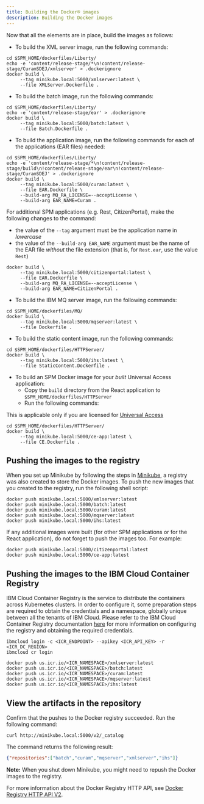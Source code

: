 ```yaml
---
title: Building the Docker® images
description: Building the Docker images
---
```


Now that all the elements are in place, build the images as follows:

* To build the XML server image, run the following commands:

```shell
cd $SPM_HOME/dockerfiles/Liberty/
echo -e 'content/release-stage/*\n!content/release-stage/CuramSDEJ/xmlserver' > .dockerignore
docker build \
     --tag minikube.local:5000/xmlserver:latest \
     --file XMLServer.Dockerfile .
```

* To build the batch image, run the following commands:

```shell
cd $SPM_HOME/dockerfiles/Liberty/
echo -e 'content/release-stage/ear' > .dockerignore
docker build \
     --tag minikube.local:5000/batch:latest \
     --file Batch.Dockerfile .
```

* To build the application image, run the following commands for each of the applications (EAR files) needed:

```shell
cd $SPM_HOME/dockerfiles/Liberty/
echo -e 'content/release-stage/*\n!content/release-stage/build\n!content/release-stage/ear\n!content/release-stage/CuramSDEJ' > .dockerignore
docker build \
     --tag minikube.local:5000/curam:latest \
     --file EAR.Dockerfile \
     --build-arg MQ_RA_LICENSE=--acceptLicense \
     --build-arg EAR_NAME=Curam .
```

<InlineNotification>

For additional SPM applications (e.g. Rest, CitizenPortal), make the following changes to the command:

* the value of the `--tag` argument must be the application name in _lowercase_
* the value of the `--build-arg EAR_NAME` argument must be the name of the EAR file _without_ the file extension (that is, for `Rest.ear`, use the value `Rest`)

```shell
docker build \
     --tag minikube.local:5000/citizenportal:latest \
     --file EAR.Dockerfile \
     --build-arg MQ_RA_LICENSE=--acceptLicense \
     --build-arg EAR_NAME=CitizenPortal .
```

</InlineNotification>

* To build the IBM MQ server image, run the following commands:

```shell
cd $SPM_HOME/dockerfiles/MQ/
docker build \
     --tag minikube.local:5000/mqserver:latest \
     --file Dockerfile .
```

* To build the static content image, run the following commands:

```shell
cd $SPM_HOME/dockerfiles/HTTPServer/
docker build \
     --tag minikube.local:5000/ihs:latest \
     --file StaticContent.Dockerfile .
```

* To build an SPM Docker image for your *built* Universal Access application:
  * Copy the `build` directory from the React application to `$SPM_HOME/dockerfiles/HTTPServer`
  * Run the following commands:

<InlineNotification>

This is applicable only if you are licensed for [Universal Access](https://www.ibm.com/support/knowledgecenter/SS8S5A_7.0.10/com.ibm.curam.universalaccess.doc/CitizenEngagement/ctr_CitizenEngagementApplication.html)

</InlineNotification>

```shell
cd $SPM_HOME/dockerfiles/HTTPServer/
docker build \
     --tag minikube.local:5000/ce-app:latest \
     --file CE.Dockerfile .
```

## Pushing the images to the registry

When you set up Minikube by following the steps in [Minikube](../01-prereq/minikube), a registry was also created to store the Docker images.
To push the new images that you created to the registry, run the following shell script:

```shell
docker push minikube.local:5000/xmlserver:latest
docker push minikube.local:5000/batch:latest
docker push minikube.local:5000/curam:latest
docker push minikube.local:5000/mqserver:latest
docker push minikube.local:5000/ihs:latest
```

<InlineNotification>

If any additional images were built (for other SPM applications or for the React application), do not forget to push the images too. For example:

```shell
docker push minikube.local:5000/citizenportal:latest
docker push minikube.local:5000/ce-app:latest
```

</InlineNotification>

## Pushing the images to the IBM Cloud Container Registry

IBM Cloud Container Registry is the service to distribute the containers across Kubernetes clusters. In order to configure it, some preparation steps are
required to obtain the credentials and a namespace, globally unique between all the tenants of IBM Cloud. Please refer to the IBM Cloud Container Registry
documentation [here](https://cloud.ibm.com/docs/Registry?topic=Registry-getting-started) for more information on configuring the registry and obtaining the required credentials.

```shell
ibmcloud login -c <ICR_ENDPOINT> --apikey <ICR_API_KEY> -r <ICR_DC_REGION>
ibmcloud cr login

docker push us.icr.io/<ICR_NAMESPACE>/xmlserver:latest
docker push us.icr.io/<ICR_NAMESPACE>/batch:latest
docker push us.icr.io/<ICR_NAMESPACE>/curam:latest
docker push us.icr.io/<ICR_NAMESPACE>/mqserver:latest
docker push us.icr.io/<ICR_NAMESPACE>/ihs:latest
```

## View the artifacts in the repository

Confirm that the pushes to the Docker registry succeeded. Run the following command:

```shell
curl http://minikube.local:5000/v2/_catalog
```

The command returns the following result:

```json
{"repositories":["batch","curam","mqserver","xmlserver","ihs"]}
```

<InlineNotification>

**Note:** When you shut down Minikube, you might need to repush the Docker images to the registry.

</InlineNotification>

For more information about the Docker Registry HTTP API, see [Docker Registry HTTP API V2](https://docs.docker.com/registry/spec/api/).
